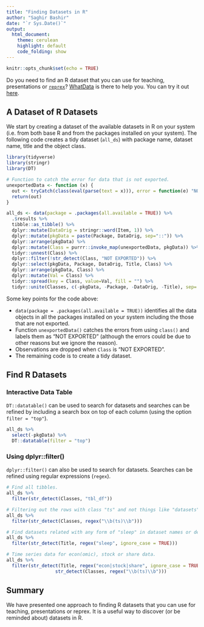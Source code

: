 ```yaml
---
title: "Finding Datasets in R"
author: "Saghir Bashir"
date: "`r Sys.Date()`"
output: 
  html_document:
    theme: cerulean
    highlight: default
    code_folding: show
---
```


```r
knitr::opts_chunk$set(echo = TRUE)
```

Do you need to find an R dataset that you can use for teaching, presentations or 
[`reprex`](https://github.com/tidyverse/reprex)? [WhatData](https://github.com/saghirb/WhatData) 
is there to help you. You can try it out [here](http://ilustat.com/shared/what_data_r).

## A Dataset of R Datasets

We start by creating a dataset of the available datasets in R on your system (i.e. from both base 
R and from the packages installed on your system). The following code creates a tidy dataset 
(`all_ds`) with package name, dataset name, title and the object class.

```r
library(tidyverse)
library(stringr)
library(DT)

# Function to catch the error for data that is not exported.
unexportedData <- function (x) {
  out <- tryCatch(class(eval(parse(text = x))), error = function(e) "NOT EXPORTED")
  return(out)
}

all_ds <- data(package = .packages(all.available = TRUE)) %>% 
  .$results %>%
  tibble::as_tibble() %>%
  dplyr::mutate(DataOrig = stringr::word(Item, 1)) %>%
  dplyr::mutate(pkgData = paste(Package, DataOrig, sep="::")) %>% 
  dplyr::arrange(pkgData) %>% 
  dplyr::mutate(Class = purrr::invoke_map(unexportedData, pkgData)) %>% 
  tidyr::unnest(Class) %>% 
  dplyr::filter(!str_detect(Class, "NOT EXPORTED")) %>% 
  dplyr::select(pkgData, Package, DataOrig, Title, Class) %>%
  dplyr::arrange(pkgData, Class) %>%
  dplyr::mutate(Val = Class) %>%
  tidyr::spread(key = Class, value=Val, fill = "") %>%
  tidyr::unite(Classes, c(-pkgData, -Package, -DataOrig, -Title), sep= " ")
```

Some key points for the code above:

* `data(package = .packages(all.available = TRUE))` identifies all the data objects in all the
packages installed on your system including the those that are not exported.
* Function `unexportedData()` catches the errors from using `class()` and labels them as "NOT EXPORTED" 
(although the errors could be due to other reasons but we ignore the reason).
* Observations are dropped when `Class` is "NOT EXPORTED".
* The remaining code is to create a tidy dataset.

## Find R Datasets

### Interactive Data Table

`DT::datatable()` can be used to search for datasets and searches can be refined by including a 
search box on top of each column (using the option `filter = "top"`).
```r
all_ds %>% 
  select(-pkgData) %>% 
  DT::datatable(filter = "top")
```

### Using dplyr::filter()

`dplyr::filter()` can also be used to search for datasets. Searches can 
be refined using regular expressions (`regex`).
```r
# Find all tibbles.
all_ds %>% 
  filter(str_detect(Classes, "tbl_df"))

# Filtering out the rows with class "ts" and not things like "datasets".
all_ds %>% 
  filter(str_detect(Classes, regex("\\b(ts)\\b")))

# Find datasets related with any form of "sleep" in dataset names or descriptions.
all_ds %>% 
  filter(str_detect(Title, regex("sleep", ignore_case = TRUE)))

# Time series data for econ(omic), stock or share data.
all_ds %>% 
  filter(str_detect(Title, regex("econ|stock|share", ignore_case = TRUE)) &
                  str_detect(Classes, regex("\\b(ts)\\b")))
```

## Summary

We have presented one approach to finding R datasets that you can use for teaching, presentations or 
reprex. It is a useful way to discover (or be reminded about) datasets in R.